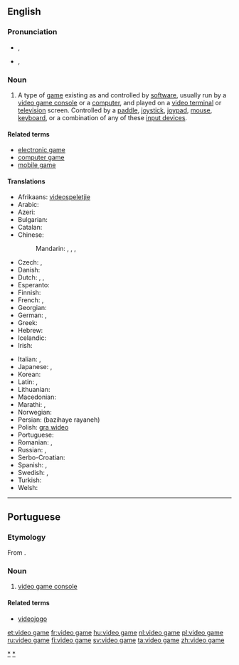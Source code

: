 ==English==

===Pronunciation===
* {{a|UK}} {{IPA|/ˈvɪ.di.ˌoʊ ɡeɪm/}}, {{X-SAMPA|/"vI.di.%oU geIm/}}
* {{a|US}} {{IPA|/ˈvɪ.di.ˌoʊ ɡeɪm/}}, {{X-SAMPA|/"vI.di.%oU geIm/}}

===Noun===
{{wikipedia}}
{{en-noun|head=[[video]] [[game]]}}

# A type of [[game]] existing as and controlled by [[software]], usually run by a [[video game console]] or a [[computer]], and played on a [[video terminal]] or [[television]] screen.  Controlled by a [[paddle]], [[joystick]], [[joypad]], [[mouse]], [[keyboard]], or a combination of any of these [[input device]]s.

====Related terms====
* [[electronic game]]
* [[computer game]]
* [[mobile game]]

====Translations====
{{trans-top|game controlled by a software}}
* Afrikaans: [[videospeletjie]]
* Arabic: {{t-|ar|لعبة فيديو|f|tr=la`b fiidiyu}}
* Azeri: {{t-|az|video oyun}}
* Bulgarian: {{t-|bg|видеоигра|f|tr=videoigra}}
* Catalan: {{t+|ca|videojoc|m}}
* Chinese:
*: Mandarin: {{t|cmn|電子遊戲|sc=Hani}}, {{t|cmn|电子游戏|tr=diànzǐ yóuxì|sc=Hani}}, {{t|cmn|電腦遊戲|sc=Hani}}, {{t|cmn|电脑游戏|tr=diànnǎo yóuxì|sc=Hani}}
* Czech: {{t-|cs|videohra|f}}, {{t-|cs|počítačová hra|f}}
* Danish: {{t-|da|videospil}}
* Dutch: {{t+|nl|videospel|n}}, {{t+|nl|videospelletje|n}}, {{t+|nl|game|m}}
* Esperanto: {{t-|eo|videoludo}}
* Finnish: {{t+|fi|videopeli}}
* French: {{t+|fr|jeu vidéo|m}}, {{t+|fr|jeux vidéo|p}}
* Georgian: {{t-|ka|ვიდეო თამაში|tr=video t’amashi|sc=Geor}}
* German: {{t+|de|Videospiel|n}}, {{t-|de|videospiele|p}}
* Greek: {{t-|el|ηλεκτρονικό παιχνίδι|n|tr=ilektronikó paichnídi}}
* Hebrew: {{t-|he|משחק מחשב|tr=miskhak makhšev}}
* Icelandic: {{t-|is|tölvuleikur|m}}
* Irish: {{t-|ga|cluiche físeán|m}}
{{trans-mid}}
* Italian: {{t+|it|videogioco|s}}, {{t+|it|videogiochi|p}}
* Japanese: {{t-|ja|テレビゲーム|tr=terebi gēmu}}, {{t-|ja|ビデオゲーム|tr=bideo gēmu}}
* Korean: {{t-|ko|비디오 게임|tr=bidio geim|sc=Hang}}
* Latin: {{t-|la|ludus electronicus}}, {{t-|la|ludus visualis}}
* Lithuanian: {{t-|lt|video žaidimai}}
* Macedonian: {{t-|mk|видеоигра|f|tr=videoígra}}
* Marathi: {{t-|mr|संगणक खेळ|m|tr=saṃgaṇaka kheḷa|sc=Deva}}, {{t-|mr|व्हिडियो गेम|m|tr=vhiḍiyo gema|sc=Deva}}
* Norwegian: {{t-|no|videospill}}
* Persian: {{fa-Arab|[[بازیهای رایانه]]}} (bazihaye rayaneh)
* Polish: [[gra wideo]] {{f}}
* Portuguese: {{t+|pt|videojogo|m}}
* Romanian: {{t+|ro|joc video|n}}, {{t-|ro|jocuri video|n|p}}
* Russian: {{t+|ru|видеоигра|f|tr=videoigrá}}, {{t-|ru|видеоигры|p|tr=videoigrý}}
* Serbo-Croatian: {{t-|sh|video igre|f}}
* Spanish: {{t-|es|juego de video}}, {{t+|es|videojuego}}
* Swedish: {{t+|sv|TV-spel|n}}, {{t-|sv|videospel|n}}
* Turkish: {{t-|tr|bilgisayar oyunları}}
* Welsh: {{t-|cy|'n fideo herwhela|f}}
{{trans-bottom}}

[[Category:en:Video games|*]]

----

==Portuguese==

===Etymology===
From {{etyl|en|pt}} {{term|video game|lang=en}}.

===Noun===
{{pt-noun|m}}

# {{Brazil|lang=pt}} [[video game console]]

====Related terms====
* [[videojogo]]

[[Category:pt:Video games|*]]

[[et:video game]]
[[fr:video game]]
[[hu:video game]]
[[nl:video game]]
[[pl:video game]]
[[ru:video game]]
[[fi:video game]]
[[sv:video game]]
[[ta:video game]]
[[zh:video game]]